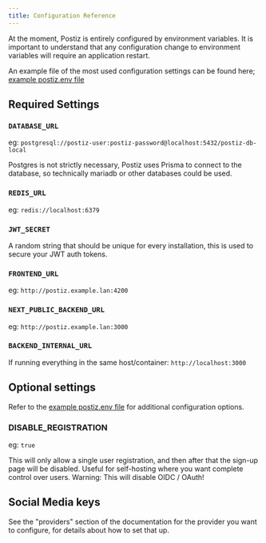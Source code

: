 ```yaml
---
title: Configuration Reference
---
```


At the moment, Postiz is entirely configured by environment variables. It is 
important to understand that any configuration change to environment variables
will require an application restart.

An example file of the most used configuration settings can be found here; [example postiz.env file](https://raw.githubusercontent.com/gitroomhq/postiz-app/main/.env.example)

## Required Settings

### `DATABASE_URL`

eg: `postgresql://postiz-user:postiz-password@localhost:5432/postiz-db-local`

Postgres is not strictly necessary, Postiz uses Prisma to connect to the database, so technically mariadb or other databases could be used.

### `REDIS_URL`

eg: `redis://localhost:6379`

### `JWT_SECRET`

A random string that should be unique for every installation, this is used to secure your JWT auth tokens.

### `FRONTEND_URL`

eg: `http://postiz.example.lan:4200`

### `NEXT_PUBLIC_BACKEND_URL`

eg: `http://postiz.example.lan:3000`

### `BACKEND_INTERNAL_URL`

If running everything in the same host/container: `http://localhost:3000`

## Optional settings

Refer to the [example postiz.env file](https://raw.githubusercontent.com/gitroomhq/postiz-app/main/.env.example) for additional configuration options.

### DISABLE_REGISTRATION

eg: `true`

This will only allow a single user registration, and then after that the sign-up page will be disabled. Useful for self-hosting where you want complete control over users.
Warning: This will disable OIDC / OAuth!

## Social Media keys

See the "providers" section of the documentation for the provider you want to configure,
for details about how to set that up.
